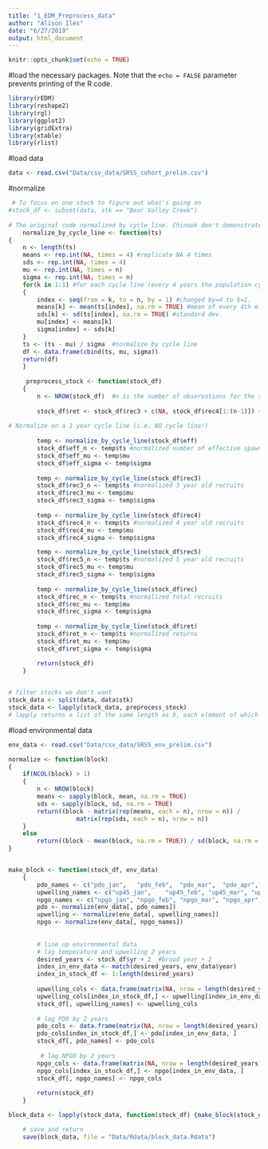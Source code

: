 ```yaml
---
title: "1_EDM_Preprocess_data"
author: "Alison Iles"
date: "6/27/2019"
output: html_document
---
```


```r
knitr::opts_chunk$set(echo = TRUE)
```

#load the necessary packages. 
Note that the `echo = FALSE` parameter prevents printing of the R code.

```r
library(rEDM)
library(reshape2)
library(rgl)
library(ggplot2)
library(gridExtra)
library(xtable)
library(rlist)
```

#load data
```R
data <- read.csv("Data/csv_data/SRSS_cohort_prelim.csv")
```

#normalize

```R
 # To focus on one stock to figure out what's going on
#stock_df <- subset(data, stk == "Bear Valley Creek") 
 
# The original code normalized by cycle line. Chinook don't demonstrate a strong cycle line, so I changed the normalize_by_cycle_line function to normalize on a 1 year cycle 
    normalize_by_cycle_line <- function(ts)
{
    n <- length(ts)
    means <- rep.int(NA, times = 4) #replicate NA 4 times
    sds <- rep.int(NA, times = 4)
    mu <- rep.int(NA, times = n)
    sigma <- rep.int(NA, times = n)
    for(k in 1:1) #for each cycle line (every 4 years the population cycles in sockeye, I've changed it to 1 because there are no cycle lines for chinook)
    {
        index <- seq(from = k, to = n, by = 1) #changed by=4 to b=1.
        means[k] <- mean(ts[index], na.rm = TRUE) #mean of every 4th element of the time series
        sds[k] <- sd(ts[index], na.rm = TRUE) #standard dev.
        mu[index] <- means[k]
        sigma[index] <- sds[k]
    }
    ts <- (ts - mu) / sigma  #normalize by cycle line
    df <- data.frame(cbind(ts, mu, sigma))
    return(df)
    }
    
     preprocess_stock <- function(stock_df)
    {
        n <- NROW(stock_df)  #n is the number of observations for the stock
         
        stock_df$ret <- stock_df$rec3 + c(NA, stock_df$rec4[1:(n-1)]) + c(NA, NA, stock_df$rec5[1:(n-2)]) #+ c(NA, NA, NA, stock_df$rec6[1:(n-3)]) # age-3,4,5,and 6 fish (aligned to rec3) #total returns are calculated by adding 3 year old recruits plus 4 year old recruits from the previous brood year, plus 5 year olds from two years prior...etc. This value is aligned to the rec3 brood year, not the year they are actually returning together. 
       
# Normalize on a 1 year cycle line (i.e. NO cycle line!)
        
        temp <- normalize_by_cycle_line(stock_df$eff)
        stock_df$eff_n <- temp$ts #normalized number of effective spawners
        stock_df$eff_mu <- temp$mu
        stock_df$eff_sigma <- temp$sigma
        
        temp <- normalize_by_cycle_line(stock_df$rec3)
        stock_df$rec3_n <- temp$ts #normalized 3 year old recruits
        stock_df$rec3_mu <- temp$mu
        stock_df$rec3_sigma <- temp$sigma
        
        temp <- normalize_by_cycle_line(stock_df$rec4)
        stock_df$rec4_n <- temp$ts #normalized 4 year old recruits
        stock_df$rec4_mu <- temp$mu
        stock_df$rec4_sigma <- temp$sigma

        temp <- normalize_by_cycle_line(stock_df$rec5)
        stock_df$rec5_n <- temp$ts #normalized 5 year old recruits
        stock_df$rec5_mu <- temp$mu
        stock_df$rec5_sigma <- temp$sigma
        
        temp <- normalize_by_cycle_line(stock_df$rec)
        stock_df$rec_n <- temp$ts #normalized total recruits
        stock_df$rec_mu <- temp$mu
        stock_df$rec_sigma <- temp$sigma
        
        temp <- normalize_by_cycle_line(stock_df$ret)
        stock_df$ret_n <- temp$ts #normalized returns
        stock_df$ret_mu <- temp$mu
        stock_df$ret_sigma <- temp$sigma

        return(stock_df)
    }   

     
# filter stocks we don't want
stock_data <- split(data, data$stk)    
stock_data <- lapply(stock_data, preprocess_stock) 
# lapply returns a list of the same length as X, each element of which is the result of applying FUN to the corresponding element of X.
```

#load environmental data

```R
env_data <- read.csv("Data/csv_data/SRSS_env_prelim.csv")

normalize <- function(block)
{
    if(NCOL(block) > 1)
    {
        n <- NROW(block)
        means <- sapply(block, mean, na.rm = TRUE)
        sds <- sapply(block, sd, na.rm = TRUE)
        return((block - matrix(rep(means, each = n), nrow = n)) / 
                   matrix(rep(sds, each = n), nrow = n))
    }
    else
        return((block - mean(block, na.rm = TRUE)) / sd(block, na.rm = TRUE))
}


make_block <- function(stock_df, env_data)
    {
        pdo_names <- c("pdo_jan",	"pdo_feb",	"pdo_mar",	"pdo_apr",	"pdo_may",	"pdo_jun",	"pdo_jul",	"pdo_aug",	"pdo_sep",	"pdo_oct",	"pdo_nov",	"pdo_dec", "pdo_win") # what is pdo_win?
        upwelling_names <- c("up45_jan",	"up45_feb",	"up45_mar",	"up45_apr",	"up45_may",	"up45_jun",	"up45_jul",	"up45_aug",	"up45_sep",	"up45_oct",	"up45_nov",	"up45_dec",	"up48_jan",	"up48_feb",	"up48_mar",	"up48_apr",	"up48_may",	"up48_jun",	"up48_jul",	"up48_aug",	"up48_sep",	"up48_oct",	"up48_nov",	"up48_dec")	
        npgo_names <- c("npgo_jan",	"npgo_feb",	"npgo_mar",	"npgo_apr",	"npgo_may",	"npgo_jun",	"npgo_jul",	"npgo_aug",	"npgo_sep",	"npgo_oct",	"npgo_nov",	"npgo_dec",	"npgo_yr")
        pdo <- normalize(env_data[, pdo_names])
        upwelling <- normalize(env_data[, upwelling_names])
        npgo <- normalize(env_data[, npgo_names])
        
        
        # line up environmental data
        # lag temperature and upwelling 2 years
        desired_years <- stock_df$yr + 2  #brood year + 2 
        index_in_env_data <- match(desired_years, env_data$year)
        index_in_stock_df <- 1:length(desired_years)
        
        upwelling_cols <- data.frame(matrix(NA, nrow = length(desired_years), ncol = NCOL(upwelling)))
        upwelling_cols[index_in_stock_df,] <- upwelling[index_in_env_data, ]
        stock_df[, upwelling_names] <- upwelling_cols
        
        # lag PDO by 2 years
        pdo_cols <- data.frame(matrix(NA, nrow = length(desired_years), ncol = NCOL(pdo)))
        pdo_cols[index_in_stock_df,] <- pdo[index_in_env_data, ]
        stock_df[, pdo_names] <- pdo_cols
        
         # lag NPGO by 2 years 
        npgo_cols <- data.frame(matrix(NA, nrow = length(desired_years), ncol = NCOL(npgo)))
        npgo_cols[index_in_stock_df,] <- npgo[index_in_env_data, ]
        stock_df[, npgo_names] <- npgo_cols
        
        return(stock_df)
    }

block_data <- lapply(stock_data, function(stock_df) {make_block(stock_df, env_data)})

    # save and return
    save(block_data, file = "Data/Rdata/block_data.Rdata")

```